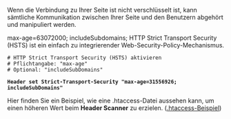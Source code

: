 Wenn die Verbindung zu Ihrer Seite ist nicht verschlüsselt ist, kann sämtliche Kommunikation zwischen Ihrer Seite und den Benutzern abgehört und manipuliert werden.

max-age=63072000; includeSubdomains;
HTTP Strict Transport Security (HSTS) ist ein einfach zu integrierender Web-Security-Policy-Mechanismus.

 # HTTP Strict Transport Security (HSTS) aktivieren
 # Pflichtangabe: "max-age"
 # Optional: "includeSubDomains"</pre>
 '''Header set Strict-Transport-Security "max-age=31556926; includeSubDomains"'''

Hier finden Sie ein Beispiel, wie eine .htaccess-Datei aussehen kann, um einen höheren Wert beim '''Header Scanner''' zu erzielen.
([[Htaccess/DE|.htaccess-Beispiel]])
